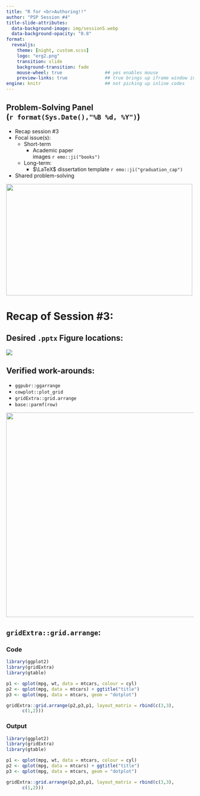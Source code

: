 ```yaml
---
title: "R for <br>Authoring!!"
author: "PSP Session #4"
title-slide-attributes: 
  data-background-image: img/session5.webp
  data-background-opacity: "0.8"
format:
  revealjs:
    theme: [night, custom.scss]
    logo: "erg2.png"
    transition: slide
    background-transition: fade
    mouse-wheel: true                ## yes enables mouse
    preview-links: true              ## true brings up iframe window instead of "site"
engine: knitr                        ## not picking up inline codes
---
```


## Problem-Solving Panel <br>(`r format(Sys.Date(),"%B %d, %Y")`)

:::: {layout="[80,20]"}

::: {.first-column}
+   Recap session #3 
+   Focal issue(s): 
    + Short-term
      + Academic paper <br>images `r emo::ji("books")`
    + Long-term: 
      + $\LaTeX$ dissertation template `r emo::ji("graduation_cap")`
+   Shared problem-solving
:::

::: {.second-column}
:::

::::

![](img/titel3.PNG){.absolute top="170" right="0" width="500" height="300"}

# Recap of Session #3:

## Desired `.pptx` Figure locations:

![](img/desiredpptx.JPG)


## Verified work-arounds:

+ `ggpubr::ggarrange`
+ `cowplot::plot_grid` 
+ `gridExtra::grid.arrange`
+ `base::parmf(row)`

![](https://media.giphy.com/media/9rifLrEnknU4Ko2LOV/giphy-downsized-large.gif){.absolute top="100" right="50" height="550"}

## `gridExtra::grid.arrange`:

::::: {.panel-tabset}

### Code

```r
library(ggplot2)
library(gridExtra)
library(gtable)

p1 <- qplot(mpg, wt, data = mtcars, colour = cyl)
p2 <- qplot(mpg, data = mtcars) + ggtitle("title")
p3 <- qplot(mpg, data = mtcars, geom = "dotplot")

gridExtra::grid.arrange(p2,p3,p1, layout_matrix = rbind(c(3,3),
      c(1,2)))
```

### Output

```r
library(ggplot2)
library(gridExtra)
library(gtable)

p1 <- qplot(mpg, wt, data = mtcars, colour = cyl)
p2 <- qplot(mpg, data = mtcars) + ggtitle("title")
p3 <- qplot(mpg, data = mtcars, geom = "dotplot")

gridExtra::grid.arrange(p2,p3,p1, layout_matrix = rbind(c(3,3),
      c(1,2)))
```

::::
